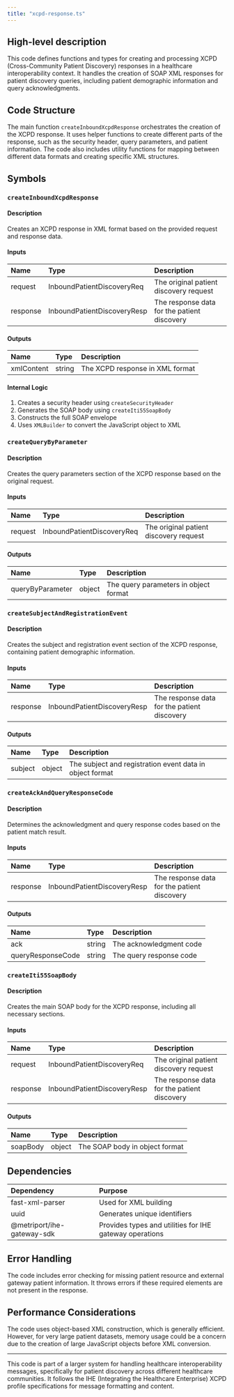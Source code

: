 ```yaml
---
title: "xcpd-response.ts"
---
```


## High-level description
This code defines functions and types for creating and processing XCPD (Cross-Community Patient Discovery) responses in a healthcare interoperability context. It handles the creation of SOAP XML responses for patient discovery queries, including patient demographic information and query acknowledgments.

## Code Structure
The main function `createInboundXcpdResponse` orchestrates the creation of the XCPD response. It uses helper functions to create different parts of the response, such as the security header, query parameters, and patient information. The code also includes utility functions for mapping between different data formats and creating specific XML structures.

## Symbols

### `createInboundXcpdResponse`
#### Description
Creates an XCPD response in XML format based on the provided request and response data.

#### Inputs
| Name | Type | Description |
|:-----|:-----|:------------|
| request | InboundPatientDiscoveryReq | The original patient discovery request |
| response | InboundPatientDiscoveryResp | The response data for the patient discovery |

#### Outputs
| Name | Type | Description |
|:-----|:-----|:------------|
| xmlContent | string | The XCPD response in XML format |

#### Internal Logic
1. Creates a security header using `createSecurityHeader`
2. Generates the SOAP body using `createIti55SoapBody`
3. Constructs the full SOAP envelope
4. Uses `XMLBuilder` to convert the JavaScript object to XML

### `createQueryByParameter`
#### Description
Creates the query parameters section of the XCPD response based on the original request.

#### Inputs
| Name | Type | Description |
|:-----|:-----|:------------|
| request | InboundPatientDiscoveryReq | The original patient discovery request |

#### Outputs
| Name | Type | Description |
|:-----|:-----|:------------|
| queryByParameter | object | The query parameters in object format |

### `createSubjectAndRegistrationEvent`
#### Description
Creates the subject and registration event section of the XCPD response, containing patient demographic information.

#### Inputs
| Name | Type | Description |
|:-----|:-----|:------------|
| response | InboundPatientDiscoveryResp | The response data for the patient discovery |

#### Outputs
| Name | Type | Description |
|:-----|:-----|:------------|
| subject | object | The subject and registration event data in object format |

### `createAckAndQueryResponseCode`
#### Description
Determines the acknowledgment and query response codes based on the patient match result.

#### Inputs
| Name | Type | Description |
|:-----|:-----|:------------|
| response | InboundPatientDiscoveryResp | The response data for the patient discovery |

#### Outputs
| Name | Type | Description |
|:-----|:-----|:------------|
| ack | string | The acknowledgment code |
| queryResponseCode | string | The query response code |

### `createIti55SoapBody`
#### Description
Creates the main SOAP body for the XCPD response, including all necessary sections.

#### Inputs
| Name | Type | Description |
|:-----|:-----|:------------|
| request | InboundPatientDiscoveryReq | The original patient discovery request |
| response | InboundPatientDiscoveryResp | The response data for the patient discovery |

#### Outputs
| Name | Type | Description |
|:-----|:-----|:------------|
| soapBody | object | The SOAP body in object format |

## Dependencies
| Dependency | Purpose |
|:-----------|:--------|
| fast-xml-parser | Used for XML building |
| uuid | Generates unique identifiers |
| @metriport/ihe-gateway-sdk | Provides types and utilities for IHE gateway operations |

## Error Handling
The code includes error checking for missing patient resource and external gateway patient information. It throws errors if these required elements are not present in the response.

## Performance Considerations
The code uses object-based XML construction, which is generally efficient. However, for very large patient datasets, memory usage could be a concern due to the creation of large JavaScript objects before XML conversion.

---

This code is part of a larger system for handling healthcare interoperability messages, specifically for patient discovery across different healthcare communities. It follows the IHE (Integrating the Healthcare Enterprise) XCPD profile specifications for message formatting and content.